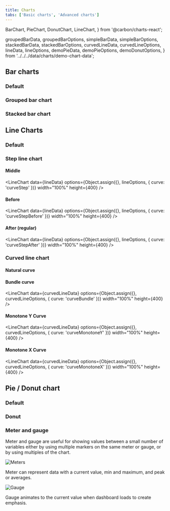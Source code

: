 ```yaml
---
title: Charts
tabs: ['Basic charts', 'Advanced charts']
---
```



  BarChart,
  PieChart,
  DonutChart,
  LineChart,
} from '@carbon/charts-react';

  groupedBarData,
  groupedBarOptions,
  simpleBarData,
  simpleBarOptions,
  stackedBarData,
  stackedBarOptions,
  curvedLineData,
  curvedLineOptions,
  lineData,
  lineOptions,
  demoPieData,
  demoPieOptions,
  demoDonutOptions,
} from '../../../data/charts/demo-chart-data';

## Bar charts

### Default

<BarChart
  data={simpleBarData}
  options={simpleBarOptions}
  width="100%"
  height={400}
/>

### Grouped bar chart

<BarChart
  data={groupedBarData}
  options={groupedBarOptions}
  width="100%"
  height={400}
/>

### Stacked bar chart

<BarChart
  data={stackedBarData}
  options={stackedBarOptions}
  width="100%"
  height={400}
/>

## Line Charts

### Default

<LineChart data={lineData} options={lineOptions} width="100%" height={400} />

### Step line chart

#### Middle

<LineChart
  data={lineData}
  options={Object.assign({}, lineOptions, { curve: 'curveStep' })}
  width="100%"
  height={400}
/>

#### Before

<LineChart
  data={lineData}
  options={Object.assign({}, lineOptions, { curve: 'curveStepBefore' })}
  width="100%"
  height={400}
/>

#### After (regular)

<LineChart
  data={lineData}
  options={Object.assign({}, lineOptions, { curve: 'curveStepAfter' })}
  width="100%"
  height={400}
/>

### Curved line chart

#### Natural curve

<LineChart
  data={curvedLineData}
  options={curvedLineOptions}
  width="100%"
  height={400}
/>

#### Bundle curve

<LineChart
  data={curvedLineData}
  options={Object.assign({}, curvedLineOptions, { curve: 'curveBundle' })}
  width="100%"
  height={400}
/>

#### Monotone Y Curve

<LineChart
  data={curvedLineData}
  options={Object.assign({}, curvedLineOptions, { curve: 'curveMonotoneY' })}
  width="100%"
  height={400}
/>

#### Monotone X Curve

<LineChart
  data={curvedLineData}
  options={Object.assign({}, curvedLineOptions, { curve: 'curveMonotoneX' })}
  width="100%"
  height={400}
/>

## Pie / Donut chart

### Default

<PieChart
  data={demoPieData}
  options={demoPieOptions}
  width="100%"
  height={400}
/>

### Donut

<DonutChart
  data={demoPieData}
  options={demoDonutOptions}
  width="100%"
  height={400}
/>

### Meter and gauge

Meter and gauge are useful for showing values between a small number of variables either by using multiple markers on the same meter or gauge, or by using multiples of the chart.

<Row>
<Column colMd={4} colLg={4}>

![Meters](images/charts-meter.png)

<Caption>
  Meter can represent data with a current value, min and maximum, and peak or averages.
</Caption>
</Column>
<Column colMd={4} colLg={4}>

![Gauge](images/charts-gauge.png)

<Caption>
Gauge animates to the current value when dashboard loads to create emphasis.
</Caption>
</Column>
</Row>
